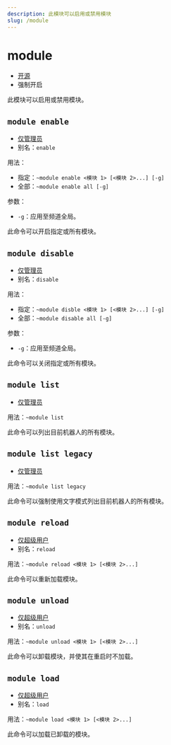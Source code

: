 ```yaml
---
description: 此模块可以启用或禁用模块
slug: /module
---
```


# module

-   [开源](/docs/help/faq#为什么有些模块没有开源)
-   强制开启

此模块可以启用或禁用模块。

## `module enable`

-   [仅管理员](permissions)
-   别名：`enable`

用法：

-   指定：`~module enable <模块 1> [<模块 2>...] [-g]`
-   全部：`~module enable all [-g]`

参数：

-   `-g`：应用至频道全局。

此命令可以开启指定或所有模块。

## `module disable`

-   [仅管理员](permissions)
-   别名：`disable`

用法：

-   指定：`~module disble <模块 1> [<模块 2>...] [-g]`
-   全部：`~module disable all [-g]`

参数：

-   `-g`：应用至频道全局。

此命令可以关闭指定或所有模块。

## `module list`

-   [仅管理员](permissions)

用法：`~module list`

此命令可以列出目前机器人的所有模块。

## `module list legacy`

-   [仅管理员](permissions)

用法：`~module list legacy`

此命令可以强制使用文字模式列出目前机器人的所有模块。

## `module reload`

-   [仅超级用户](permissions)
-   别名：`reload`

用法：`~module reload <模块 1> [<模块 2>...]`

此命令可以重新加载模块。

## `module unload`

-   [仅超级用户](permissions)
-   别名：`unload`

用法：`~module unload <模块 1> [<模块 2>...]`

此命令可以卸载模块，并使其在重启时不加载。

## `module load`

-   [仅超级用户](permissions)
-   别名：`load`

用法：`~module load <模块 1> [<模块 2>...]`

此命令可以加载已卸载的模块。
